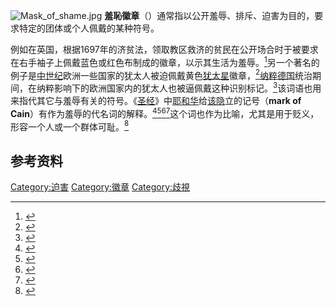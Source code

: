 {{Expand language}}
[[File:Mask_of_shame.jpg|thumb]]
'''羞恥徽章'''（{{lang-en|Badge of shame}}）通常指以公开羞辱、排斥、迫害为目的，要求特定的团体或个人佩戴的某种符号。

例如在英国，根据1697年的济贫法，领取教区救济的贫民在公开场合时于被要求在右手袖子上佩戴蓝色或红色布制成的徽章，以示其生活为羞辱。<ref>{{cite web|url=http://wrap.warwick.ac.uk/324/1/WRAP_Hindle_Dependency_Shame_Belonging_Final_Version.pdf|title=Dependency, Shame and Belonging: Badging the Deserving Poor, c.1550-1750*.|accessdate=2013-11-10|archive-date=2013-11-10|archive-url=https://web.archive.org/web/20131110103504/http://wrap.warwick.ac.uk/324/1/WRAP_Hindle_Dependency_Shame_Belonging_Final_Version.pdf|dead-url=no}}</ref>另一个著名的例子是[[中世纪|中世纪]]欧洲一些国家的犹太人被迫佩戴黄色[[犹太星|犹太星]]徽章，<ref>{{cite web |url=http://www.jewishhistory.org.il/history.php?startyear=1250&endyear=1259 |title=Jewish History 1250–1259 : 1257 Badge OF Shame (Italy) |accessdate=2007-11-06 |work=The History of the Jewish People |publisher=Jewish Agency |quote=…the badge of shame was imposed locally and infrequently in Italy until the Bull of Pope Alexander IV enforced it on all papal states. |archiveurl=https://web.archive.org/web/20071103060933/http://jewishhistory.org.il/history.php?startyear=1250&endyear=1259 |archivedate=2007-11-03 |deadurl=yes }}</ref>[[纳粹德国|纳粹德国]]统治期间，在纳粹影响下的欧洲国家内的犹太人也被逼佩戴这种识别标记。<ref>{{cite book |author=D'Ancona, Jacob |title=The City Of Light |publisher=Citadel |location=New York |year= 2003 |pages= 23–24|isbn=0-8065-2463-4 |quote=But the wearing of a badge or outward sign — whose effect, intended or otherwise, successful or not, was to shame and to make vulnerable as well as to distinguish the wearer…}}</ref>该词语也用来指代其它与羞辱有关的符号。《[[圣经|圣经]]》中[[耶和华|耶和华]]给[[该隐|该隐]]立的记号（'''mark of Cain'''）有作为羞辱的代名词的解释。<ref name="isbn0-87779-628-9">{{cite book |author=Feinsilber, Mike; Webber, Elizabeth |title=Merriam-Webster's dictionary of allusions |publisher=Merriam-Webster |location=Springfield, Mass |year=1999 |pages= 95|isbn=0-87779-628-9 |quote=As the term [mark of Cain] is used today, the idea of a protective mark has been lost; only the negative sense of a mark of shame or criminality remains.}}</ref><ref>{{cite book |author=R. Swinburne Clymer |title=Rosicrucian Fraternity in America |publisher=Kessinger Publishing, LLC |location= |pages= 207 |isbn=0-7661-3019-3 |quote=Did we not say that when Mr. Lewis wrote his first history of A.M.O.R.C. that he also wrote his confession, placing on it the badge of shame—the mark of Cain—that revealed its real purpose and spurious nature?}}</ref><ref>{{cite book |author=Clayton Kendall |title=What Really Happened in the Garden of Eden?: And Rebuttal To: Eve, Did She or Didn't She? |publisher=Vantage Press |location=New York |year= 2007 |pages= 122 |isbn=0-533-15291-7 |quote = In light of this horror, some of the more ardent rulers and princes of this 'Christian' church related this [yellow] badge of shame to the mark of Cain as {{tsl|en|Christ killers}}…}}</ref><ref>{{cite book |author=Maclean, Marie |title=The name of the mother: writing illegitimacy |chapter=9. ‘Better to reign in Hell…’ |chapterurl=http://www.questia.com/PM.qst?a=o&d=103380376 |publisher=Routledge |location=New York |year=1994 |pages=164 |isbn=0-415-10686-9 |oclc= |doi=10.2307/3734056 |quote=The work of Jean Genet, poet, playwright and novelist (1910-86) and Violette Leduc, innovator in prose narrative (1907-72) reverts to the ancient traditions of bastardy as excess, a badge of shame and evil, a latter-day mark of Cain, which at the same time distinguishes the bastard from the herd and confers a sort of perverse and even grandiose power. |access-date=2013-11-10 |archive-date=2011-06-05 |archive-url=https://web.archive.org/web/20110605061425/http://www.questia.com/PM.qst?a=o&d=103380376 |dead-url=no }}</ref>这个词也作为比喻，尤其是用于贬义，形容一个人或一个群体可耻。<ref>{{cite book |author=Hinshaw, S.|title=Mark of Shame: Stigma of Mental Illness and an Agenda for Change| chapter =|chapterurl= |publisher=Oxford University Press, Incorporated |location=Oxford|year=2006 |pages= |isbn= 978-0-19-530844-0 |oclc= |doi=|quote= }}</ref>

==参考资料==
{{Reflist|30em}}
[[Category:迫害|Category:迫害]]
[[Category:徽章|Category:徽章]]
[[Category:歧視|Category:歧視]]